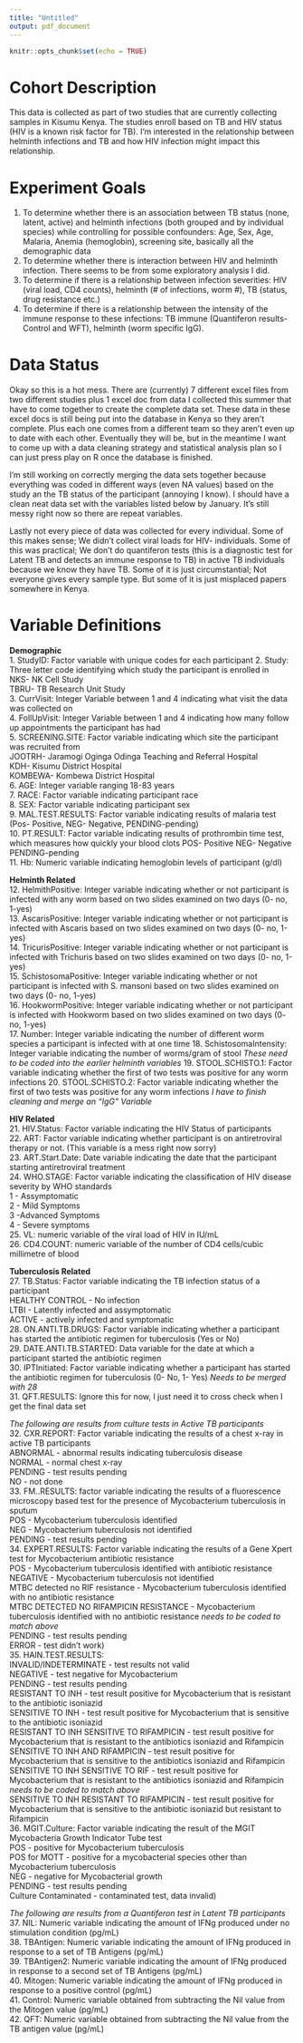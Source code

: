 ```yaml
---
title: "Untitled"
output: pdf_document
---
```


```r
knitr::opts_chunk$set(echo = TRUE)
```


# Cohort Description
This data is collected as part of two studies that are currently collecting samples in Kisumu Kenya. The studies enroll based on TB and HIV status (HIV is a known risk factor for TB). I'm interested in the relationship between helminth infections and TB and how HIV infection might impact this relationship.

# Experiment Goals
1. To determine whether there is an association between TB status (none, latent, active) and helminth infections (both grouped and by individual species) while controlling for possible confounders: Age, Sex, Age, Malaria, Anemia (hemoglobin), screening site, basically all the demographic data
2. To determine whether there is interaction between HIV and helminth infection. There seems to be from some exploratory analysis I did.
3. To determine if there is a relationship between infection severities: HIV (viral load, CD4 counts), helminth (# of infections, worm #), TB (status, drug resistance etc.)
4. To determine if there is a relationship between the intensity of the immune response to these infections: TB immune (Quantiferon results-Control and WFT), helminth (worm specific IgG).

# Data Status  
Okay so this is a hot mess. There are (currently) 7 different excel files from two different studies plus 1 excel doc from data I collected this summer that have to come together to create the complete data set. These data in these excel docs is  still being put into the database in Kenya so they aren't complete. Plus each one comes from a different team so they aren't even up to date with each other. Eventually they will be, but in the meantime I want to come up with a data cleaning strategy and statistical analysis plan so I can just press play on R once the database is finished. 

I'm still working on correctly merging the data sets together because everything was coded in different ways (even NA values) based on the study an the TB status of the participant (annoying I know). I should have a clean neat data set with the variables listed below by January. It's still messy right now so there are repeat variables.

Lastly not every piece of data was collected for every individual. Some of this makes sense; We didn't collect viral loads for HIV- individuals. Some of this was practical; We don't do quantiferon tests (this is a diagnostic test for Latent TB and detects an immune response to TB) in active TB individuals because we know they have TB. Some of it is just circumstantial; Not everyone gives every sample type. But some of it is just misplaced papers somewhere in Kenya.


# Variable Definitions
**Demographic**  
1. StudyID: Factor variable with unique codes for each participant
2. Study: Three letter code identifying which study the participant is enrolled in   
        NKS- NK Cell Study  
        TBRU- TB Research Unit Study  
3. CurrVisit: Integer Variable between 1 and 4 indicating what visit the data was collected on  
4. FollUpVisit: Integer Variable between 1 and 4 indicating how many follow up appointments the participant has had    
5. SCREENING.SITE:  Factor variable indicating which site the participant was recruited from  
        JOOTRH- Jaramogi Oginga Odinga Teaching and Referral Hospital  
        KDH- Kisumu District Hospital  
        KOMBEWA- Kombewa District Hospital  
6. AGE: Integer variable ranging 18-83 years  
7. RACE: Factor variable indicating participant race  
8. SEX: Factor variable indicating participant sex  
9. MAL.TEST.RESULTS: Factor variable indicating results of malaria test (Pos- Positive, NEG- Negative, PENDING-pending)    
10. PT.RESULT: Factor variable indicating results of prothrombin time test, which measures how quickly your blood clots 
        POS- Positive 
        NEG- Negative 
        PENDING-pending  
11. Hb: Numeric variable indicating hemoglobin levels of participant (g/dl)
  
**Helminth Related**  
12. HelmithPositive: Integer variable indicating whether or not participant is infected with any worm based on two slides examined on two days (0- no, 1-yes)  
13. AscarisPositive: Integer variable indicating whether or not participant is infected with Ascaris based on two slides examined on two days (0- no, 1-yes)  
14. TricurisPositive: Integer variable indicating whether or not participant is infected with Trichuris based on two slides examined on two days (0- no, 1-yes)  
15. SchistosomaPositive: Integer variable indicating whether or not participant is infected with S. mansoni based on two slides examined on two days (0- no, 1-yes)  
16. HookwormPositive: Integer variable indicating whether or not participant is infected with Hookworm based on two slides examined on two days (0- no, 1-yes)  
17. Number: Integer variable indicating the number of different worm species a participant is infected with at one time
18. SchistosomaIntensity: Integer variable indicating the number of worms/gram of stool
*These need to be coded into the earlier helminth variables*
19. STOOL.SCHISTO.1: Factor variable indicating whether the first of two tests was positive for any worm infections
20. STOOL.SCHISTO.2: Factor variable indicating whether the first of two tests was positive for any worm infections
*I have to finish cleaning and merge an "IgG" Variable*

**HIV Related**  
21. HIV.Status: Factor variable indicating the HIV Status of participants  
22. ART: Factor variable indicating whether participant is on antiretroviral therapy or not. (This variable is a mess right now sorry)  
23. ART.Start.Date: Date variable indicating the date that the participant starting antiretroviral treatment  
24. WHO.STAGE: Factor variable indicating the classification of HIV disease severity by WHO standards  
        1 - Assymptomatic   
        2 - Mild Symptoms  
        3 -Advanced Symptoms   
        4 - Severe symptoms  
25. VL: numeric variable of the viral load of HIV in IU/mL  
26. CD4.COUNT: numeric variable of the number of CD4 cells/cubic millimetre of blood  

**Tuberculosis Related**  
27. TB.Status: Factor variable indicating the TB infection status of a participant  
        HEALTHY CONTROL - No infection   
        LTBI - Latently infected and assymptomatic   
        ACTIVE - actively infected and symptomatic  
28. ON.ANTI.TB.DRUGS: Factor variable indicating whether a participant has started the antibiotic regimen for tuberculosis (Yes or No)  
29. DATE.ANTI.TB.STARTED: Data variable for the date at which a participant started the antibiotic regimen  
30. IPTInitiated: Factor variable indicating whether a participant has started the antibiotic regimen for tuberculosis (0- No, 1- Yes) *Needs to be merged with 28*  
31. QFT.RESULTS: Ignore this for now, I just need it to cross check when I get the final data set  

*The following are results from culture tests in Active TB participants*  
32. CXR.REPORT: Factor variable indicating the results of a chest x-ray in active TB participants  
        ABNORMAL - abnormal results indicating tuberculosis disease  
        NORMAL - normal chest x-ray  
        PENDING - test results pending  
        NO - not done  
33. FM..RESULTS: factor variable indicating the results of a fluorescence microscopy based test for the presence of Mycobacterium tuberculosis in sputum  
        POS - Mycobacterium tuberculosis identified  
        NEG - Mycobacterium tuberculosis not identified  
        PENDING - test results pending   
34. EXPERT.RESULTS: Factor variable indicating the results of a Gene Xpert test for Mycobacterium antibiotic resistance    
        POS - Mycobacterium tuberculosis identified with antibiotic resistance    
        NEGATIVE - Mycobacterium tuberculosis not identified    
        MTBC detected no RIF resistance - Mycobacterium tuberculosis identified with no antibiotic resistance    
        MTBC DETECTED NO RIFAMPICIN RESISTANCE - Mycobacterium tuberculosis   identified with no antibiotic resistance  *needs to be coded to match above*  
        PENDING - test results pending    
        ERROR - test didn't work)    
35. HAIN.TEST.RESULTS:  
        INVALID/INDETERMINATE - test results not valid  
        NEGATIVE - test negative for Mycobacterium  
        PENDING  - test results pending  
        RESISTANT TO INH - test result positive for Mycobacterium that is resistant to the antibiotic isoniazid  
        SENSITIVE TO INH - test result positive for Mycobacterium that is sensitive to the antibiotic isoniazid  
        RESISTANT TO INH SENSITIVE TO RIFAMPICIN - test result positive for Mycobacterium that is resistant to the antibiotics isoniazid and Rifampicin  
        SENSITIVE TO INH AND RIFAMPICIN - test result positive for Mycobacterium that is sensitive to the antibiotics isoniazid and Rifampicin  
        SENSITIVE TO INH SENSITIVE TO RIF - test result positive for Mycobacterium that is resistant to the antibiotics isoniazid and Rifampicin *needs to be coded to match above*  
        SENSITIVE TO INH RESISTANT TO RIFAMPICIN - test result positive for Mycobacterium that is sensitive to the antibiotic isoniazid but resistant to Rifampicin  
36. MGIT.Culture: Factor variable indicating the result of the MGIT Mycobacteria Growth Indicator Tube test  
        POS - positive for Mycobacterium tuberculosis  
        POS for MOTT - positive for a mycobacterial species other than Mycobacterium tuberculosis  
        NEG - negative for Mycobacterial growth  
        PENDING - test results pending  
        Culture Contaminated - contaminated test, data invalid)    

*The following are results from a Quantiferon test in Latent TB participants*  
37. NIL: Numeric variable indicating the amount of IFNg produced under no stimulation condition (pg/mL)  
38. TBAntigen: Numeric variable indicating the amount of IFNg produced in response to a set of TB Antigens (pg/mL)  
39. TBAntigen2: Numeric variable indicating the amount of IFNg produced in response to a second set of TB Antigens (pg/mL)  
40. Mitogen: Numeric variable indicating the amount of IFNg produced in response to a positive control (pg/mL)  
41. Control: Numeric variable obtained from subtracting the Nil value from the Mitogen value  (pg/mL)  
42. QFT: Numeric variable obtained from subtracting the Nil value from the TB antigen value  (pg/mL)